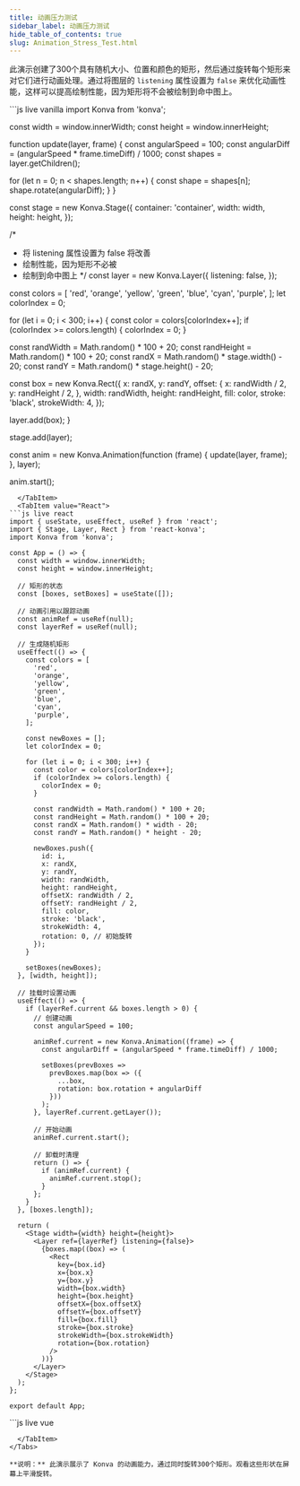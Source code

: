 ```yaml
---
title: 动画压力测试
sidebar_label: 动画压力测试
hide_table_of_contents: true
slug: Animation_Stress_Test.html
---
```


此演示创建了300个具有随机大小、位置和颜色的矩形，然后通过旋转每个矩形来对它们进行动画处理。通过将图层的 `listening` 属性设置为 `false` 来优化动画性能，这样可以提高绘制性能，因为矩形将不会被绘制到命中图上。


<Tabs>
  <TabItem value="Vanilla" default>
```js live vanilla
import Konva from 'konva';

const width = window.innerWidth;
const height = window.innerHeight;

function update(layer, frame) {
  const angularSpeed = 100;
  const angularDiff = (angularSpeed * frame.timeDiff) / 1000;
  const shapes = layer.getChildren();

  for (let n = 0; n < shapes.length; n++) {
    const shape = shapes[n];
    shape.rotate(angularDiff);
  }
}

const stage = new Konva.Stage({
  container: 'container',
  width: width,
  height: height,
});

/*
 * 将 listening 属性设置为 false 将改善
 * 绘制性能，因为矩形不必被
 * 绘制到命中图上
 */
const layer = new Konva.Layer({
  listening: false,
});

const colors = [
  'red',
  'orange',
  'yellow',
  'green',
  'blue',
  'cyan',
  'purple',
];
let colorIndex = 0;

for (let i = 0; i < 300; i++) {
  const color = colors[colorIndex++];
  if (colorIndex >= colors.length) {
    colorIndex = 0;
  }

  const randWidth = Math.random() * 100 + 20;
  const randHeight = Math.random() * 100 + 20;
  const randX = Math.random() * stage.width() - 20;
  const randY = Math.random() * stage.height() - 20;

  const box = new Konva.Rect({
    x: randX,
    y: randY,
    offset: {
      x: randWidth / 2,
      y: randHeight / 2,
    },
    width: randWidth,
    height: randHeight,
    fill: color,
    stroke: 'black',
    strokeWidth: 4,
  });

  layer.add(box);
}

stage.add(layer);

const anim = new Konva.Animation(function (frame) {
  update(layer, frame);
}, layer);

anim.start();
```
  </TabItem>
  <TabItem value="React">
```js live react
import { useState, useEffect, useRef } from 'react';
import { Stage, Layer, Rect } from 'react-konva';
import Konva from 'konva';

const App = () => {
  const width = window.innerWidth;
  const height = window.innerHeight;
  
  // 矩形的状态
  const [boxes, setBoxes] = useState([]);
  
  // 动画引用以跟踪动画
  const animRef = useRef(null);
  const layerRef = useRef(null);
  
  // 生成随机矩形
  useEffect(() => {
    const colors = [
      'red',
      'orange',
      'yellow',
      'green',
      'blue',
      'cyan',
      'purple',
    ];
    
    const newBoxes = [];
    let colorIndex = 0;
    
    for (let i = 0; i < 300; i++) {
      const color = colors[colorIndex++];
      if (colorIndex >= colors.length) {
        colorIndex = 0;
      }
      
      const randWidth = Math.random() * 100 + 20;
      const randHeight = Math.random() * 100 + 20;
      const randX = Math.random() * width - 20;
      const randY = Math.random() * height - 20;
      
      newBoxes.push({
        id: i,
        x: randX,
        y: randY,
        width: randWidth,
        height: randHeight,
        offsetX: randWidth / 2,
        offsetY: randHeight / 2,
        fill: color,
        stroke: 'black',
        strokeWidth: 4,
        rotation: 0, // 初始旋转
      });
    }
    
    setBoxes(newBoxes);
  }, [width, height]);
  
  // 挂载时设置动画
  useEffect(() => {
    if (layerRef.current && boxes.length > 0) {
      // 创建动画
      const angularSpeed = 100;
      
      animRef.current = new Konva.Animation((frame) => {
        const angularDiff = (angularSpeed * frame.timeDiff) / 1000;
        
        setBoxes(prevBoxes => 
          prevBoxes.map(box => ({
            ...box,
            rotation: box.rotation + angularDiff
          }))
        );
      }, layerRef.current.getLayer());
      
      // 开始动画
      animRef.current.start();
      
      // 卸载时清理
      return () => {
        if (animRef.current) {
          animRef.current.stop();
        }
      };
    }
  }, [boxes.length]);
  
  return (
    <Stage width={width} height={height}>
      <Layer ref={layerRef} listening={false}>
        {boxes.map((box) => (
          <Rect
            key={box.id}
            x={box.x}
            y={box.y}
            width={box.width}
            height={box.height}
            offsetX={box.offsetX}
            offsetY={box.offsetY}
            fill={box.fill}
            stroke={box.stroke}
            strokeWidth={box.strokeWidth}
            rotation={box.rotation}
          />
        ))}
      </Layer>
    </Stage>
  );
};

export default App;
```
  </TabItem>
  <TabItem value="Vue">
```js live vue
<template>
  <v-stage :config="stageConfig">
    <v-layer ref="layer" :config="{ listening: false }">
      <v-rect
        v-for="box in boxes"
        :key="box.id"
        :config="box"
      />
    </v-layer>
  </v-stage>
</template>

<script setup>
import { ref, onMounted, onUnmounted, computed, nextTick } from 'vue';
import Konva from 'konva';

const width = window.innerWidth;
const height = window.innerHeight;

const stageConfig = {
  width,
  height
};

const layer = ref(null);
const boxes = ref([]);
let animation = null;

// 生成具有随机属性的矩形
onMounted(() => {
  const colors = [
    'red',
    'orange',
    'yellow',
    'green',
    'blue',
    'cyan',
    'purple',
  ];
  
  let colorIndex = 0;
  const newBoxes = [];
  
  for (let i = 0; i < 300; i++) {
    const color = colors[colorIndex++];
    if (colorIndex >= colors.length) {
      colorIndex = 0;
    }
    
    const randWidth = Math.random() * 100 + 20;
    const randHeight = Math.random() * 100 + 20;
    const randX = Math.random() * width - 20;
    const randY = Math.random() * height - 20;
    
    newBoxes.push({
      id: i,
      x: randX,
      y: randY,
      width: randWidth,
      height: randHeight,
      offset: {
        x: randWidth / 2,
        y: randHeight / 2,
      },
      fill: color,
      stroke: 'black',
      strokeWidth: 4,
      rotation: 0,
    });
  }
  
  boxes.value = newBoxes;
  
  // 创建完矩形后开始动画
  nextTick(() => {
    if (layer.value) {
      const angularSpeed = 100;
      
      animation = new Konva.Animation((frame) => {
        const angularDiff = (angularSpeed * frame.timeDiff) / 1000;
        
        boxes.value.forEach(box => {
          box.rotation += angularDiff;
        });
      }, layer.value.getNode());
      
      animation.start();
    }
  });
});

// 卸载时清理动画
onUnmounted(() => {
  if (animation) {
    animation.stop();
  }
});
</script>
```
  </TabItem>
</Tabs>

**说明：** 此演示展示了 Konva 的动画能力，通过同时旋转300个矩形。观看这些形状在屏幕上平滑旋转。
